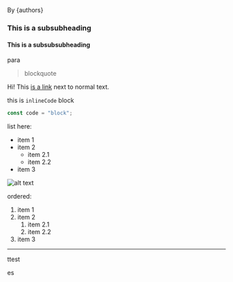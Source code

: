 
By {authors}

### This is a subsubheading

#### This is a subsubsubheading

para

> blockquote

<Divider text="divider" as="h2" />

Hi! This [is a link](https://google.com) next to normal text.

this is `inlineCode` block

```js
const code = "block";
```

list here:

- item 1
- item 2
  - item 2.1
  - item 2.2
- item 3

![alt text](/1.png "testing")

ordered:

1. item 1
2. item 2
   1. item 2.1
   1. item 2.2
3. item 3

---

ttest

es
